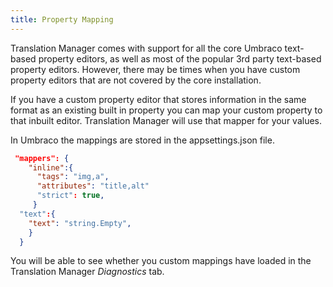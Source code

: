 ```yaml
---
title: Property Mapping
---
```


Translation Manager comes with support for all the core Umbraco text-based property editors, as well as most of the popular 3rd party text-based property editors. However, there may be times when you have custom property editors that are not covered by the core installation.

If you have a custom property editor that stores information in the same format as an existing built in property 
you can map your custom property to that inbuilt editor. Translation Manager will use that mapper for your values.

In Umbraco the mappings are stored in the appsettings.json file.

```json
 "mappers": {
    "inline":{
      "tags": "img,a",
      "attributes": "title,alt"
      "strict": true,
     }
  "text":{
    "text": "string.Empty",
    }
  }
```



You will be able to see whether you custom mappings have loaded in the Translation Manager *Diagnostics* tab.




